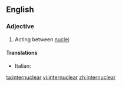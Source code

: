 ==English==

===Adjective===
{{en-adj|-}}

#{{physics}} Acting between [[nucleus|nuclei]]

====Translations====
{{trans-top|acting between nuclei}}
* Italian: {{t-|it|internucleare|lang=it}}
{{trans-mid}}
{{trans-bottom}}

[[ta:internuclear]]
[[vi:internuclear]]
[[zh:internuclear]]